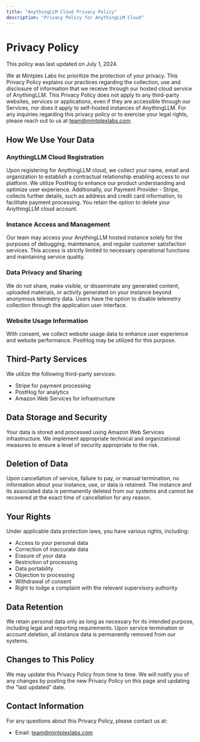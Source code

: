 ```yaml
---
title: "AnythingLLM Cloud Privacy Policy"
description: "Privacy Policy for AnythingLLM Cloud"
---
```


# Privacy Policy

This policy was last updated on July 1, 2024.

We at Mintplex Labs Inc prioritize the protection of your privacy. This Privacy Policy explains our practices regarding the collection, use and disclosure of information that we receive through our hosted cloud service of AnythingLLM. This Privacy Policy does not apply to any third-party websites, services or applications, even if they are accessible through our Services, nor does it apply to self-hosted instances of AnythingLLM. For any inquiries regarding this privacy policy or to exercise your legal rights, please reach out to us at team@mintplexlabs.com.

## How We Use Your Data

### AnythingLLM Cloud Registration

Upon registering for AnythingLLM cloud, we collect your name, email and organization to establish a contractual relationship enabling access to our platform. We utilize PostHog to enhance our product understanding and optimize user experience. Additionally, our Payment Provider - Stripe, collects further details, such as address and credit card information, to facilitate payment processing. You retain the option to delete your AnythingLLM cloud account.

### Instance Access and Management

Our team may access your AnythingLLM hosted instance solely for the purposes of debugging, maintenance, and regular customer satisfaction services. This access is strictly limited to necessary operational functions and maintaining service quality.

### Data Privacy and Sharing

We do not share, make visible, or disseminate any generated content, uploaded materials, or activity generated on your instance beyond anonymous telemetry data. Users have the option to disable telemetry collection through the application user interface.

### Website Usage Information

With consent, we collect website usage data to enhance user experience and website performance. PostHog may be utilized for this purpose.

## Third-Party Services

We utilize the following third-party services:

- Stripe for payment processing
- PostHog for analytics
- Amazon Web Services for infrastructure

## Data Storage and Security

Your data is stored and processed using Amazon Web Services infrastructure. We implement appropriate technical and organizational measures to ensure a level of security appropriate to the risk.

## Deletion of Data

Upon cancellation of service, failure to pay, or manual termination, no information about your instance, use, or data is retained. The instance and its associated data is permanently deleted from our systems and cannot be recovered at the exact time of cancellation for any reason.

## Your Rights

Under applicable data protection laws, you have various rights, including:

- Access to your personal data
- Correction of inaccurate data
- Erasure of your data
- Restriction of processing
- Data portability
- Objection to processing
- Withdrawal of consent
- Right to lodge a complaint with the relevant supervisory authority

## Data Retention

We retain personal data only as long as necessary for its intended purpose, including legal and reporting requirements. Upon service termination or account deletion, all instance data is permanently removed from our systems.

## Changes to This Policy

We may update this Privacy Policy from time to time. We will notify you of any changes by posting the new Privacy Policy on this page and updating the "last updated" date.

## Contact Information

For any questions about this Privacy Policy, please contact us at:

- Email: team@mintplexlabs.com
